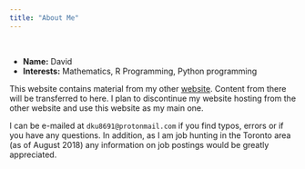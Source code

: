 ```yaml
---
title: "About Me"
---
```


&nbsp;

- __Name:__ David
- __Interests:__ Mathematics, R Programming, Python programming

This website contains material from my other [website](www.dkmathstats.com). Content from there will be transferred to here. I plan to discontinue my website hosting from the other website and use this website as my main one.

I can be e-mailed at `dku8691@protonmail.com` if you find typos, errors or if you have any questions. In addition, as I am job hunting in the Toronto area (as of August 2018) any information on job postings would be greatly appreciated.